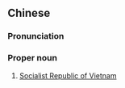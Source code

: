 ==Chinese==
{{zh-forms|s=越南社会主义共和国|type=243}}

===Pronunciation===
{{zh-pron
|m=Yuènán shèhuìzhǔyì gònghéguó
|cat=pn
}}

===Proper noun===
{{zh-proper noun}}

# [[Socialist Republic of Vietnam]] {{gloss|official name of Vietnam}}

{{zh-cat|Countries}}